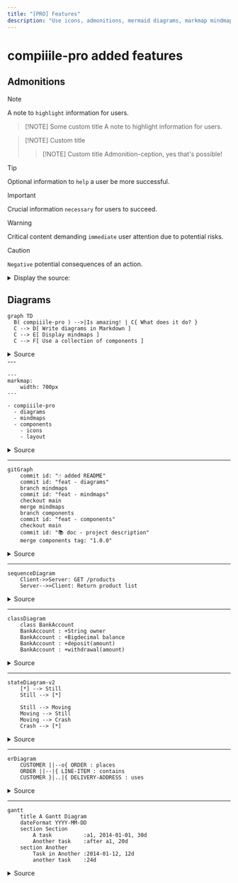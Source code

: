 ```yaml
---
title: "[PRO] Features"
description: "Use icons, admonitions, mermaid diagrams, markmap mindmaps in Markdow thanks to compiiile-pro."
---
```


# compiiile-pro added features <Icon name="star" />

## Admonitions

> [!NOTE]
> A note to `highlight` information for users.

> [!NOTE] Some custom title
> A note to highlight information for users.

> [!NOTE] Custom title
>
> > [!NOTE] Custom title
> > Admonition-ception, yes that's possible!

> [!TIP]
> Optional information to `help` a user be more successful.

> [!IMPORTANT]
> Crucial information `necessary` for users to succeed.

> [!WARNING]
> Critical content demanding `immediate` user attention due to potential risks.

> [!CAUTION]
> `Negative` potential consequences of an action.

<details>
    <summary>Display the source:</summary>

    ```md
    > [!NOTE]
    > A note to `highlight` information for users.

    > [!NOTE] Some custom title
    > A note to highlight information for users.

    > [!NOTE] Custom title
    >
    > > [!NOTE] Custom title
    > > Admonition-ception, yes that's possible!

    > [!TIP]
    > Optional information to `help` a user be more successful.

    > [!IMPORTANT]
    > Crucial information `necessary` for users to succeed.

    > [!WARNING]
    > Critical content demanding `immediate` user attention due to potential risks.

    > [!CAUTION]
    > `Negative` potential consequences of an action.
    ```
</details>

## Diagrams

```mermaid
graph TD
  B( compiiile-pro ) -->|Is amazing! | C{ What does it do? }
  C --> D[ Write diagrams in Markdown ]
  C --> E[ Display mindmaps ]
  C --> F[ Use a collection of components ]
```

<details>
    <summary>Source</summary>

    ````md
        ```mermaid
        graph TD
        B( compiiile-pro ) -->|Is amazing! | C{ What does it do? }
        C --> D[ Write diagrams in Markdown ]
        C --> E[ Display mindmaps ]
        C --> F[ Use a collection of components ]
        ```
    ````
</details>
---

```markmap
---
markmap:
    width: 700px
---

- compiiile-pro
  - diagrams
  - mindmaps
  - components
    - icons
    - layout
```

<details>
    <summary>Source</summary>

    ````md
    ```markmap
    ---
    markmap:
    width: 700px
    ---

    - compiiile-pro
        - diagrams
        - mindmaps
        - components
            - icons
            - layout
    ```
    ````
</details>

---

```mermaid
gitGraph
    commit id: "☝️ added README"
    commit id: "feat - diagrams"
    branch mindmaps
    commit id: "feat - mindmaps"
    checkout main
    merge mindmaps
    branch components
    commit id: "feat - components"
    checkout main
    commit id: "📚 doc - project description"
    merge components tag: "1.0.0"
```

<details>
    <summary>Source</summary>

    ````md
    ```mermaid
    gitGraph
    commit id: "☝️ added README"
    commit id: "feat - diagrams"
    branch mindmaps
    commit id: "feat - mindmaps"
    checkout main
    merge mindmaps
    branch components
    commit id: "feat - components"
    checkout main
    commit id: "📚 doc - project description"
    merge components tag: "1.0.0"
    ```
    ````
</details>

---

```mermaid
sequenceDiagram
    Client->>Server: GET /products
    Server-->>Client: Return product list
```

<details>
    <summary>Source</summary>

    ````md
    ```mermaid
    sequenceDiagram
    Client->>Server: GET /products
    Server-->>Client: Return product list
    ```
    ````
</details>

---

```mermaid
classDiagram
    class BankAccount
    BankAccount : +String owner
    BankAccount : +Bigdecimal balance
    BankAccount : +deposit(amount)
    BankAccount : +withdrawal(amount)
```

<details>
    <summary>Source</summary>

    ````md
    ```mermaid
    classDiagram
    class BankAccount
    BankAccount : +String owner
    BankAccount : +Bigdecimal balance
    BankAccount : +deposit(amount)
    BankAccount : +withdrawal(amount)
    ```
    ````
</details>

---

```mermaid
stateDiagram-v2
    [*] --> Still
    Still --> [*]

    Still --> Moving
    Moving --> Still
    Moving --> Crash
    Crash --> [*]
```

<details>
    <summary>Source</summary>

    ````md
    ```mermaid
    stateDiagram-v2
    [*] --> Still
    Still --> [*]

    Still --> Moving
    Moving --> Still
    Moving --> Crash
    Crash --> [*]
    ```
    ````
</details>

---

```mermaid
erDiagram
    CUSTOMER ||--o{ ORDER : places
    ORDER ||--|{ LINE-ITEM : contains
    CUSTOMER }|..|{ DELIVERY-ADDRESS : uses
```

<details>
    <summary>Source</summary>

    ````md
    ```mermaid
    erDiagram
    CUSTOMER ||--o{ ORDER : places
    ORDER ||--|{ LINE-ITEM : contains
    CUSTOMER }|..|{ DELIVERY-ADDRESS : uses
    ```
    ````
</details>

---

```mermaid
gantt
    title A Gantt Diagram
    dateFormat YYYY-MM-DD
    section Section
        A task          :a1, 2014-01-01, 30d
        Another task    :after a1, 20d
    section Another
        Task in Another :2014-01-12, 12d
        another task    :24d
```

<details>
    <summary>Source</summary>

    ````md
   ```mermaid
    gantt
        title A Gantt Diagram
        dateFormat YYYY-MM-DD
        section Section
            A task          :a1, 2014-01-01, 30d
            Another task    :after a1, 20d
        section Another
            Task in Another :2014-01-12, 12d
            another task    :24d
    ```
    ````
</details>

---

```mermaid
pie title Pets adopted by volunteers
    "Dogs" : 386
    "Cats" : 85
    "Rats" : 15
```

<details>
    <summary>Source</summary>

    ````md
   ```mermaid
    pie title Pets adopted by volunteers
        "Dogs" : 386
        "Cats" : 85
        "Rats" : 15
    ```
    ````
</details>

---

```mermaid
quadrantChart
    title Reach and engagement of campaigns
    x-axis Low Reach --> High Reach
    y-axis Low Engagement --> High Engagement
    quadrant-1 We should expand
    quadrant-2 Need to promote
    quadrant-3 Re-evaluate
    quadrant-4 May be improved
    Campaign A: [0.3, 0.6]
    Campaign B: [0.45, 0.23]
    Campaign C: [0.57, 0.69]
    Campaign D: [0.78, 0.34]
    Campaign E: [0.40, 0.34]
    Campaign F: [0.35, 0.78]
```

<details>
    <summary>Source</summary>

    ````md
    ```mermaid
    quadrantChart
        title Reach and engagement of campaigns
        x-axis Low Reach --> High Reach
        y-axis Low Engagement --> High Engagement
        quadrant-1 We should expand
        quadrant-2 Need to promote
        quadrant-3 Re-evaluate
        quadrant-4 May be improved
        Campaign A: [0.3, 0.6]
        Campaign B: [0.45, 0.23]
        Campaign C: [0.57, 0.69]
        Campaign D: [0.78, 0.34]
        Campaign E: [0.40, 0.34]
        Campaign F: [0.35, 0.78]
    ```
    ````
</details>

---

```mermaid
xychart-beta
    title "Sales Revenue"
    x-axis [jan, feb, mar, apr, may, jun, jul, aug, sep, oct, nov, dec]
    y-axis "Revenue (in $)" 4000 --> 11000
    bar [5000, 6000, 7500, 8200, 9500, 10500, 11000, 10200, 9200, 8500, 7000, 6000]
    line [5000, 6000, 7500, 8200, 9500, 10500, 11000, 10200, 9200, 8500, 7000, 6000]
```

<details>
    <summary>Source</summary>

    ````md
    ```mermaid
    xychart-beta
        title "Sales Revenue"
        x-axis [jan, feb, mar, apr, may, jun, jul, aug, sep, oct, nov, dec]
        y-axis "Revenue (in $)" 4000 --> 11000
        bar [5000, 6000, 7500, 8200, 9500, 10500, 11000, 10200, 9200, 8500, 7000, 6000]
        line [5000, 6000, 7500, 8200, 9500, 10500, 11000, 10200, 9200, 8500, 7000, 6000]
    ```
    ````
</details>

---

```mermaid
timeline
    title History of Social Media Platform
    2002 : LinkedIn
    2004 : Facebook
         : Google
    2005 : Youtube
    2006 : Twitter
```

<details>
    <summary>Source</summary>

    ````md
    ```mermaid
    timeline
        title History of Social Media Platform
        2002 : LinkedIn
        2004 : Facebook
             : Google
        2005 : Youtube
        2006 : Twitter
    ```
    ````
</details>

---

```d2
direction: right

costumes: {
  shape: sql_table
  id: int {constraint: primary_key}
  silliness: int
  monster: int
  last_updated: timestamp
}

monsters: {
  shape: sql_table
  id: int {constraint: primary_key}
  movie: string
  weight: int
  last_updated: timestamp
}

costumes.monster -> monsters.id
costumes.style.border-radius: 4
monsters.style.border-radius: 4

style: {
  fill: "#eeeeee"
}
```

<details>
    <summary>Source</summary>

    ````md
    ```d2
    direction: right

    costumes: {
        shape: sql_table
        id: int {constraint: primary_key}
        silliness: int
        monster: int
        last_updated: timestamp
    }

    monsters: {
        shape: sql_table
        id: int {constraint: primary_key}
        movie: string
        weight: int
        last_updated: timestamp
    }

    costumes.monster -> monsters.id
    costumes.style.border-radius: 4
    monsters.style.border-radius: 4

    style: {
        fill: "#eeeeee"
    }
    ```
    ````
</details>

## Code blocks

Code block all have a copy content button with the pro version. The file type will be displayed, and you can also display a custom filename:

```bash filename="script.sh"
yarn dev
```

```bash
yarn add @compiiile/compiiile-pro
```

````mdx
```bash filename="script.sh"
yarn dev
```

```bash
yarn add @compiiile/compiiile-pro
```
````

## Components

Components are usable in `mdx` files without importing them.

### Icon

The `Icon` component is used to display an icon from the PhosphorIcons library. The icon name has to be passed in the `name` prop.

> Some blockquote with an icon <Icon name="github-logo" />

```mdx
> Some blockquote with an icon <Icon name="github-logo" />
```

You can also use icons in regular Markdown files (not `mdx`) by using the `i` tag with appropriate classes: `<i class="ph ph-smiley"></i>`

In Vue components, you can use the following syntax to dynamically import the icon you want: `<i-ph-user />`

### CGrid

The `CGrid` component allows you to use a grid layout (very useful for slides):

```mdx
<CGrid template="2 1" align="center">
    <div>
        # Title

        Lorem ipsum dolor sit amet, consectetur adipiscing elit, sed do eiusmod tempor incididunt ut labore et dolore magna aliqua. Ut enim ad minim veniam, quis nostrud exercitation ullamco laboris nisi ut aliquip ex ea commodo consequat. Duis aute irure dolor in reprehenderit in voluptate velit esse cillum dolore eu fugiat nulla pariatur. From [xodnnhm](https://giphy.com/xodnnhm).
    </div>

    ![](https://media.giphy.com/media/v1.Y2lkPTc5MGI3NjExdDI1d2lybmoycXA5NTQ1Y2N5Y3ZhOXVuYWxxcmh5MHJvMDdsbWdvcyZlcD12MV9pbnRlcm5hbF9naWZfYnlfaWQmY3Q9Zw/SKT9pS2jJ3J7lrn51E/giphy-downsized-large.gif)

</CGrid>
```

- The `template` prop works just like the `grid-template-columns` CSS property, you can omit the `fr` unit, it will be processed automatically.
    - `template="1 1"` will make 2 columns of equal width
    - `template="2 1"` will make 2 columns with the first one using 2/3 width
- You can vertically align items with the `align` prop, working like the `align-items` CSS property.
- You can specify the gap between components with the `gap` prop (defaults to `40px`)


### CCard

The `CCard` component can be used as a traditional card or a link.
- The `title` and `description` slots can be used for traditional cards
- To get it to work as a link, just provide a Markdown link as default slot, and specify a hint text if needed with the `hintText` prop

<CGrid gap="20px" template="1 1">
    <CCard hintText="Go to the specific page">
        [Some link](./3-pro-installation.md)
    </CCard>

    <CCard>
        [Link (without hint)](./3-pro-installation.md)
    </CCard>

    <CCard>
        <span slot="title">Title</span>
        <span slot="description">Some description</span>
    </CCard>
</CGrid>

&nbsp;

<details>
    <summary>Source</summary>

    ````md
    <CGrid gap="20px" template="1 1">
        <CCard hintText="Go to the specific page">
            [Check compiiile-pro installation](./3-pro-installation.md)
        </CCard>

        <CCard>
            [Link (with hover hint)](./3-pro-installation.md)
        </CCard>

        <CCard>
            <span slot="title">Title</span>
            <span slot="description">Some description</span>
        </CCard>
    </CGrid>
    ````
</details>

